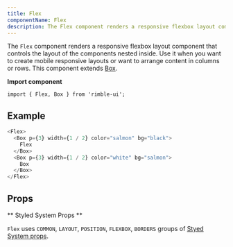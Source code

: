 ```yaml
---
title: Flex
componentName: Flex
description: The Flex component renders a responsive flexbox layout component that controls the layout of the components nested inside. Use it when you want to create mobile responsive layouts or want to arrange content in columns or rows.
---
```


The `Flex` component renders a responsive flexbox layout component that controls the layout of the components nested inside. Use it when you want to create mobile responsive layouts or want to arrange content in columns or rows. This component extends [Box](/components/rimble-ui/Box).

**Import component**

```lang=jsx
import { Flex, Box } from 'rimble-ui';
```

## Example

```js is=react-live
<Flex>
  <Box p={3} width={1 / 2} color="salmon" bg="black">
    Flex
  </Box>
  <Box p={3} width={1 / 2} color="white" bg="salmon">
    Box
  </Box>
</Flex>
```

## Props

<PropsTable propMetaData={props.propMetaData} />

** Styled System Props **

`Flex` uses `COMMON`, `LAYOUT`, `POSITION`, `FLEXBOX`, `BORDERS` groups of [Styed System props](/components/rimble-ui/system-props).
